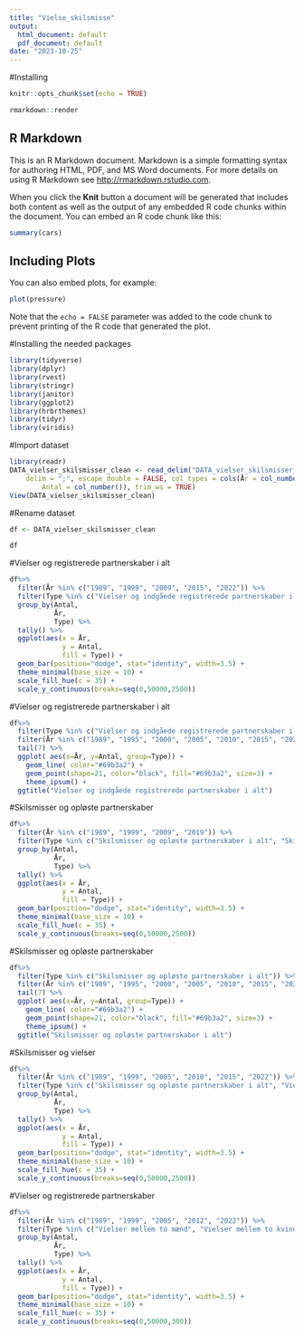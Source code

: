 ---
title: "Vielse_skilsmisse"
output:
  html_document: default
  pdf_document: default
date: "2023-10-25"
---
#Installing
```{r setup, include=FALSE}
knitr::opts_chunk$set(echo = TRUE)
```

```{r}
rmarkdown::render
```


## R Markdown

This is an R Markdown document. Markdown is a simple formatting syntax for authoring HTML, PDF, and MS Word documents. For more details on using R Markdown see <http://rmarkdown.rstudio.com>.

When you click the **Knit** button a document will be generated that includes both content as well as the output of any embedded R code chunks within the document. You can embed an R code chunk like this:

```{r cars}
summary(cars)
```

## Including Plots

You can also embed plots, for example:

```{r pressure, echo=FALSE}
plot(pressure)
```

Note that the `echo = FALSE` parameter was added to the code chunk to prevent printing of the R code that generated the plot.


#Installing the needed packages
```{r}
library(tidyverse)
library(dplyr)
library(rvest)
library(stringr)
library(janitor)
library(ggplot2)
library(hrbrthemes)
library(tidyr)
library(viridis)
```

#Import dataset 
```{r}
library(readr)
DATA_vielser_skilsmisser_clean <- read_delim("DATA_vielser_skilsmisser_clean.csv", 
    delim = ";", escape_double = FALSE, col_types = cols(År = col_number(), 
        Antal = col_number()), trim_ws = TRUE)
View(DATA_vielser_skilsmisser_clean) 
```

#Rename dataset
```{r}
df <- DATA_vielser_skilsmisser_clean

df
```
#Vielser og registrerede partnerskaber i alt
```{r}
df%>% 
  filter(År %in% c("1989", "1999", "2009", "2015", "2022")) %>% 
  filter(Type %in% c("Vielser og indgåede registrerede partnerskaber i alt", "Vielser mellem en mand og en kvinde", "Vielser mellem to mænd", "Vielser mellem to kvinder", "Indgåede registrerede partnerskaber mellem to mænd", "Indgåede registrerede partnerskaber mellem to kvinder")) %>%
  group_by(Antal,
           År,
           Type) %>% 
  tally() %>% 
  ggplot(aes(x = År,
             y = Antal,
             fill = Type)) + 
  geom_bar(position="dodge", stat="identity", width=3.5) +
  theme_minimal(base_size = 10) +
  scale_fill_hue(c = 35) +
  scale_y_continuous(breaks=seq(0,50000,2500))
```
#Vielser og registrerede partnerskaber i alt
```{r}
df%>% 
  filter(Type %in% c("Vielser og indgåede registrerede partnerskaber i alt")) %>% 
  filter(År %in% c("1989", "1995", "2000", "2005", "2010", "2015", "2022")) %>% 
  tail(7) %>%
  ggplot( aes(x=År, y=Antal, group=Type)) +
    geom_line( color="#69b3a2") +
    geom_point(shape=21, color="black", fill="#69b3a2", size=3) +
    theme_ipsum() +
  ggtitle("Vielser og indgåede registrerede partnerskaber i alt")
```

#Skilsmisser og opløste partnerskaber 
```{r}
df%>% 
  filter(År %in% c("1989", "1999", "2009", "2019")) %>% 
  filter(Type %in% c("Skilsmisser og opløste partnerskaber i alt", "Skilsmisser mellem en mand og en kvinde", "Skilsmisser mellem to mænd", "Skilsmisser mellem to kvinder", "Opløste partnerskaber mellem to mænd", "Opløste partnerskaber mellem to kvinder")) %>%
  group_by(Antal,
           År,
           Type) %>% 
  tally() %>% 
  ggplot(aes(x = År,
             y = Antal,
             fill = Type)) + 
  geom_bar(position="dodge", stat="identity", width=3.5) +
  theme_minimal(base_size = 10) +
  scale_fill_hue(c = 35) +
  scale_y_continuous(breaks=seq(0,50000,2500))
```

#Skilsmisser og opløste partnerskaber
```{r}
df%>% 
  filter(Type %in% c("Skilsmisser og opløste partnerskaber i alt")) %>% 
  filter(År %in% c("1989", "1995", "2000", "2005", "2010", "2015", "2022")) %>% 
  tail(7) %>%
  ggplot( aes(x=År, y=Antal, group=Type)) +
    geom_line( color="#69b3a2") +
    geom_point(shape=21, color="black", fill="#69b3a2", size=3) +
    theme_ipsum() +
  ggtitle("Skilsmisser og opløste partnerskaber i alt")
```
#Skilsmisser og vielser
```{r}
df%>% 
  filter(År %in% c("1989", "1999", "2005", "2010", "2015", "2022")) %>% 
  filter(Type %in% c("Skilsmisser og opløste partnerskaber i alt", "Vielser og indgåede registrerede partnerskaber i alt")) %>%
  group_by(Antal,
           År,
           Type) %>% 
  tally() %>% 
  ggplot(aes(x = År,
             y = Antal,
             fill = Type)) + 
  geom_bar(position="dodge", stat="identity", width=3.5) +
  theme_minimal(base_size = 10) +
  scale_fill_hue(c = 35) +
  scale_y_continuous(breaks=seq(0,50000,2500))
```
#Vielser og registrerede partnerskaber
```{r}
df%>% 
  filter(År %in% c("1989", "1999", "2005", "2012", "2022")) %>% 
  filter(Type %in% c("Vielser mellem to mænd", "Vielser mellem to kvinder", "Indgåede registrerede partnerskaber mellem to mænd", "Indgåede registrerede partnerskaber mellem to kvinder")) %>%
  group_by(Antal,
           År,
           Type) %>% 
  tally() %>% 
  ggplot(aes(x = År,
             y = Antal,
             fill = Type)) + 
  geom_bar(position="dodge", stat="identity", width=3.5) +
  theme_minimal(base_size = 10) +
  scale_fill_hue(c = 35) +
  scale_y_continuous(breaks=seq(0,50000,300))
```


